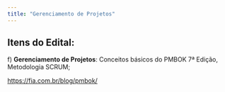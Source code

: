 ```yaml
---
title: "Gerenciamento de Projetos"
---
```


## Itens do Edital:

f\) **Gerenciamento de Projetos**: Conceitos básicos do PMBOK 7ª Edição, Metodologia SCRUM;

<https://fia.com.br/blog/pmbok/>
